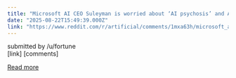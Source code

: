 ```yaml
---
title: "Microsoft AI CEO Suleyman is worried about ‘AI psychosis’ and AI that seems ‘conscious’"
date: "2025-08-22T15:49:39.000Z"
link: "https://www.reddit.com/r/artificial/comments/1mxa63h/microsoft_ai_ceo_suleyman_is_worried_about_ai/"
---
```


submitted by    /u/fortune  
 [link]   [comments]

[Read more](https://www.reddit.com/r/artificial/comments/1mxa63h/microsoft_ai_ceo_suleyman_is_worried_about_ai/)
